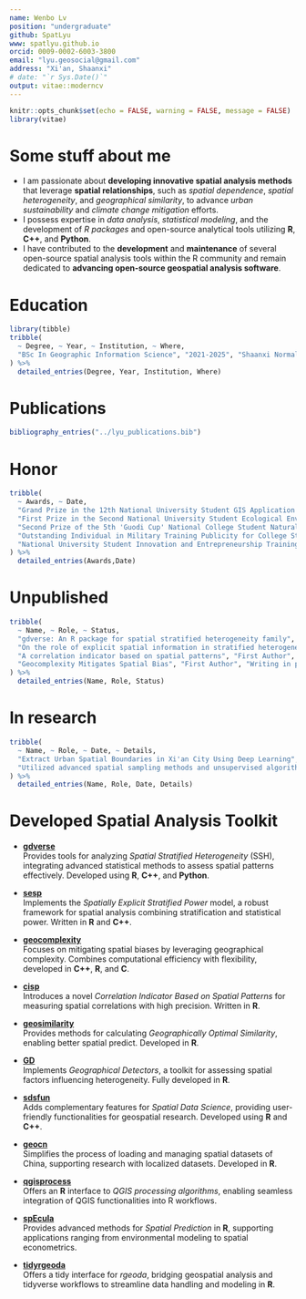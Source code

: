 ```yaml
---
name: Wenbo Lv
position: "undergraduate"
github: SpatLyu
www: spatlyu.github.io
orcid: 0009-0002-6003-3800
email: "lyu.geosocial@gmail.com"
address: "Xi'an, Shaanxi"
# date: "`r Sys.Date()`"
output: vitae::moderncv
---
```


```r
knitr::opts_chunk$set(echo = FALSE, warning = FALSE, message = FALSE)
library(vitae)
```

# Some stuff about me

- I am passionate about **developing innovative spatial analysis methods** that leverage **spatial relationships**, such as *spatial dependence*, *spatial heterogeneity*, and *geographical similarity*, to advance *urban sustainability* and *climate change mitigation* efforts.
- I possess expertise in *data analysis*, *statistical modeling*, and the development of *R packages* and open-source analytical tools utilizing **R**, **C++**, and **Python**.
- I have contributed to the **development** and **maintenance** of several open-source spatial analysis tools within the R community and remain dedicated to **advancing open-source geospatial analysis software**.

# Education

```r
library(tibble)
tribble(
  ~ Degree, ~ Year, ~ Institution, ~ Where,
  "BSc In Geographic Information Science", "2021-2025", "Shaanxi Normal University", "Xi'an, Shaanxi",
) %>%
  detailed_entries(Degree, Year, Institution, Where)
```

# Publications

```r
bibliography_entries("../lyu_publications.bib")
```

# Honor

```r
tribble(
  ~ Awards, ~ Date,
  "Grand Prize in the 12th National University Student GIS Application Skills Competition", "2023.12",
  "First Prize in the Second National University Student Ecological Environment Management Research Innovation Competition", "2023.11",
  "Second Prize of the 5th 'Guodi Cup' National College Student Natural Resource Science and Technology Competition, China Society of Natural Resources", "2023.12",
  "Outstanding Individual in Military Training Publicity for College Students, Shaanxi Normal University", "2021.10",
  "National University Student Innovation and Entrepreneurship Training Program Qualified Completion", "2024.06"
) %>%
  detailed_entries(Awards,Date)
```

# Unpublished

```r
tribble(
  ~ Name, ~ Role, ~ Status,
  "gdverse: An R package for spatial stratified heterogeneity family", "First Author", "Submitting to TGIS",
  "On the role of explicit spatial information in stratified heterogeneity", "First Author", "Writing in progress, planning to submit to AAAG",
  "A correlation indicator based on spatial patterns", "First Author", "Writing in progress, planning to submit to IJGIS",
  "Geocomplexity Mitigates Spatial Bias", "First Author", "Writing in progress, planning to submit to IJGIS"
) %>%
  detailed_entries(Name, Role, Status)
```

# In research

```r
tribble(
  ~ Name, ~ Role, ~ Date, ~ Details,
  "Extract Urban Spatial Boundaries in Xi'an City Using Deep Learning", "Leader", "",
  "Utilized advanced spatial sampling methods and unsupervised algorithms to automatically generate sample sets. Employed geographically weighted neural networks combined with logistic regression to extract urban spatial boundaries"
) %>%
  detailed_entries(Name, Role, Date, Details)
```

# Developed Spatial Analysis Toolkit

- **[gdverse](https://github.com/stscl/gdverse)**  
  Provides tools for analyzing *Spatial Stratified Heterogeneity* (SSH), integrating advanced statistical methods to assess spatial patterns effectively. Developed using **R**, **C++**, and **Python**.  

- **[sesp](https://github.com/stscl/sesp)**  
  Implements the *Spatially Explicit Stratified Power* model, a robust framework for spatial analysis combining stratification and statistical power. Written in **R** and **C++**.  

- **[geocomplexity](https://github.com/ausgis/geocomplexity)**  
  Focuses on mitigating spatial biases by leveraging geographical complexity. Combines computational efficiency with flexibility, developed in **C++**, **R**, and **C**.  

- **[cisp](https://github.com/stscl/cisp)**  
  Introduces a novel *Correlation Indicator Based on Spatial Patterns* for measuring spatial correlations with high precision. Written in **R**.  

- **[geosimilarity](https://github.com/ausgis/geosimilarity)**  
  Provides methods for calculating *Geographically Optimal Similarity*, enabling better spatial predict. Developed in **R**.  

- **[GD](https://github.com/ausgis/GD)**  
  Implements *Geographical Detectors*, a toolkit for assessing spatial factors influencing heterogeneity. Fully developed in **R**.  

- **[sdsfun](https://github.com/stscl/sdsfun)**  
  Adds complementary features for *Spatial Data Science*, providing user-friendly functionalities for geospatial research. Developed using **R** and **C++**.  

- **[geocn](https://github.com/stscl/geocn)**  
  Simplifies the process of loading and managing spatial datasets of China, supporting research with localized datasets. Developed in **R**.  

- **[qgisprocess](https://github.com/r-spatial/qgisprocess)**  
  Offers an **R** interface to *QGIS processing algorithms*, enabling seamless integration of QGIS functionalities into R workflows.  

- **[spEcula](https://github.com/SpatLyu/spEcula)**  
  Provides advanced methods for *Spatial Prediction* in **R**, supporting applications ranging from environmental modeling to spatial econometrics.  

- **[tidyrgeoda](https://github.com/SpatLyu/tidyrgeoda)**  
  Offers a tidy interface for *rgeoda*, bridging geospatial analysis and tidyverse workflows to streamline data handling and modeling in **R**.  